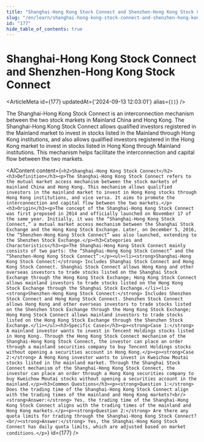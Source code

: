 ```yaml
---
title: "Shanghai-Hong Kong Stock Connect and Shenzhen-Hong Kong Stock Connect"
slug: "/en/learn/shanghai-hong-kong-stock-connect-and-shenzhen-hong-kong-stock-connect-177"
id: "177"
hide_table_of_contents: true
---
```



# Shanghai-Hong Kong Stock Connect and Shenzhen-Hong Kong Stock Connect

<ArticleMeta id={177} updatedAt={'2024-09-13 12:03:01'} alias={`[]`} />
<div className='border-solid border-b border-t-0 my-4 border-[var(--ifm-color-gray-300)]' />

The Shanghai-Hong Kong Stock Connect is an interconnection mechanism between the two stock markets in Mainland China and Hong Kong. The Shanghai-Hong Kong Stock Connect allows qualified investors registered in the Mainland market to invest in stocks listed in the Mainland through Hong Kong institutions, and also allows qualified investors registered in the Hong Kong market to invest in stocks listed in Hong Kong through Mainland institutions. This mechanism helps facilitate the interconnection and capital flow between the two markets.

<AIContent content={`<h2>Shanghai-Hong Kong Stock Connect</h2><h3>Definition</h3><p>The Shanghai-Hong Kong Stock Connect refers to the mutual market access mechanism between the stock markets of mainland China and Hong Kong. This mechanism allows qualified investors in the mainland market to invest in Hong Kong stocks through Hong Kong institutions, and vice versa. It aims to promote the interconnection and capital flow between the two markets.</p><h3>Origin</h3><p>The concept of the Shanghai-Hong Kong Stock Connect was first proposed in 2014 and officially launched on November 17 of the same year. Initially, it was the “Shanghai-Hong Kong Stock Connect,” a mutual market access mechanism between the Shanghai Stock Exchange and the Hong Kong Stock Exchange. Later, on December 5, 2016, the “Shenzhen-Hong Kong Stock Connect” was also launched, extending to the Shenzhen Stock Exchange.</p><h3>Categories and Characteristics</h3><p>The Shanghai-Hong Kong Stock Connect mainly consists of two parts: the “Shanghai-Hong Kong Stock Connect” and the “Shenzhen-Hong Kong Stock Connect”:</p><ul><li><strong>Shanghai-Hong Kong Stock Connect:</strong> Includes Shanghai Stock Connect and Hong Kong Stock Connect. Shanghai Stock Connect allows Hong Kong and other overseas investors to trade stocks listed on the Shanghai Stock Exchange through the Hong Kong Stock Exchange; Hong Kong Stock Connect allows mainland investors to trade stocks listed on the Hong Kong Stock Exchange through the Shanghai Stock Exchange.</li><li><strong>Shenzhen-Hong Kong Stock Connect:</strong> Includes Shenzhen Stock Connect and Hong Kong Stock Connect. Shenzhen Stock Connect allows Hong Kong and other overseas investors to trade stocks listed on the Shenzhen Stock Exchange through the Hong Kong Stock Exchange; Hong Kong Stock Connect allows mainland investors to trade stocks listed on the Hong Kong Stock Exchange through the Shenzhen Stock Exchange.</li></ul><h3>Specific Cases</h3><p><strong>Case 1:</strong> A mainland investor wants to invest in Tencent Holdings stocks listed in Hong Kong. Through the Hong Kong Stock Connect mechanism of the Shanghai-Hong Kong Stock Connect, the investor can place an order through a mainland securities company to buy Tencent Holdings stocks without opening a securities account in Hong Kong.</p><p><strong>Case 2:</strong> A Hong Kong investor wants to invest in Kweichow Moutai stocks listed in the mainland market. Through the Shanghai Stock Connect mechanism of the Shanghai-Hong Kong Stock Connect, the investor can place an order through a Hong Kong securities company to buy Kweichow Moutai stocks without opening a securities account in the mainland.</p><h3>Common Questions</h3><p><strong>Question 1:</strong> Does the trading time of the Shanghai-Hong Kong Stock Connect align with the trading times of the mainland and Hong Kong markets?<br/><strong>Answer:</strong> Yes, the trading time of the Shanghai-Hong Kong Stock Connect aligns with the trading times of the mainland and Hong Kong markets.</p><p><strong>Question 2:</strong> Are there any quota limits for trading through the Shanghai-Hong Kong Stock Connect?<br/><strong>Answer:</strong> Yes, the Shanghai-Hong Kong Stock Connect has daily quota limits, which are adjusted based on market conditions.</p>`} id={177} />
